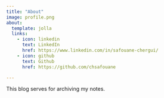 ```yaml
---
title: "About"
image: profile.png
about:
  template: jolla
  links:
    - icon: linkedin
      text: LinkedIn
      href: https://www.linkedin.com/in/safouane-chergui/
    - icon: github
      text: Github
      href: https://github.com/chsafouane

---
```


This blog serves for archiving my notes.